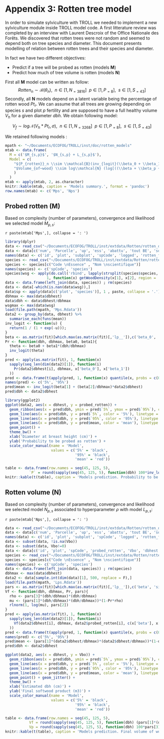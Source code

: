 # Appendix 3: Rotten tree model

In order to simulate sylviculture with TROLL we needed to implement a new sylviculture module inside TROLL model code. A first litterature review was completed by an interview with Laurent Descroix of the Office Nationale des Forêts. We discovered that rotten trees were not random and seemed to depend both on tree species and diameter. This document presents modelling of relation between rotten trees and their species and diameter.

In fact we have two different objectives:

- Predict if a tree will be probed as rotten (models **M**) 
- Predict how much of tree volume is rotten (models **N**)

First all **M** model can be written as follow:
$$Rotten_n \sim \mathcal{B}(\theta_n), ~~n \in [1,N_{=3816}] ~~ p \in [1, P_{=8}], ~~ s \in [1, S_{=43}]$$
Secondly, all **N** models depend on a latent variable being the percentage of rotten wood $Pt_r$. We can assume that all trees are growing depending on species $s$ and plot $p$ fertility and are supposed to have a full healthy volume $V_h$ for a given diameter $dbh$. We obtain following model:

$$V_f \sim log\mathcal{N}(V_h*Pt_r, \sigma), ~~n \in [1,N_{=3268}] ~~ p \in [1, P_{=8}], ~~ s \in [1, S_{=43}]$$

We retained following models :

```r
mpath <- "~/Documents/ECOFOG/TROLL/inst/doc/rotten_models"
mtab <- data.frame(
  M = c('$M_{s,p}$', '$N_{s,p} + L_{s,p}$'),
  Model = c(
    "${P_{rotten}}_n \\sim \\mathcal{B}(inv_{logit}(\\beta_0 + \\beta_1*dbh_n + {\\beta_2}_p + {\\beta_3}_s))$",
    "$Volume_{of~wood} \\sim log\\mathcal{N} (log[((\\beta + \\beta_p + \\beta_s)*dbh^2)*(1 - Pr*((\\theta + \\theta_p + \\theta_s) *dbh^2))], \\sigma)$"
    )
  )
mtab <- apply(mtab, 2, as.character)
knitr::kable(mtab, caption = 'Models summary.', format = 'pandoc')
row.names(mtab) <- c('Mps', 'Nps')
```

## Probed rotten (M)

Based on complexity (number of parameters), convergence and likelihood we selected model $M_{p,s}$:

`r paste(mtab['Mps',], collapse = ': ')`

```r
library(dplyr)
data <- read_csv("~/Documents/ECOFOG/TROLL/inst/extdata/Rotten/rotten_data.csv")
data <- data[c('num', 'Parcelle', 'up', 'ess', 'abattu', 'tout BE', 'sonde_creux', 'sonde_creux abatt', 'sonde_creux_refus', 'DBH_desi', 'V_Est', 'vol_BO')]
names(data) <- c('id', 'plot', 'subplot', 'spCode', 'logged', 'rotten_full', 'probed_rotten', 'probed_rotten_logged', 'probed_rotten_refused', 'dbhest', 'Vest', 'Vbo')
species <- read_csv("~/Documents/ECOFOG/TROLL/inst/extdata/Rotten/rotten_species.csv")[-1,]
species <- species[c("Code \nEssence" , "Nom \nscientifique")]
names(species) <- c('spCode', 'species')
species$wsg <- apply(do.call('rbind', lapply(strsplit(species$species, ' ', fixed = T), function(x) x[1:2])),
                   1, function(x) getWoodDensity(x[1], x[2], region = 'SouthAmericaTrop')$meanWD)
data <- data.frame(left_join(data, species)) ; rm(species)
data <- data[-which(is.nan(data$wsg)),]
data$sp <- apply(data[c('plot', 'species')], 1 , paste, collapse = '.')
dbhmax <- max(data$dbhest)
data$dbh <- data$dbhest/dbhmax
wsgmax <- max(data$wsg)
load(file.path(mpath, 'Mps.Rdata'))
data2 <- group_by(data, dbhest) %>%
  summarise_each(funs(mean))
inv_logit <- function(u) {
  return(1 / (1 + exp(-u)));
}
beta <- as.matrix(fit)[which.max(as.matrix(fit)[,'lp__']),c('beta_0', 'beta_1')]
Pr <- function(dbh, dbhmax, beta0, beta1){
  theta <- beta0 + beta1*(dbh/dbhmax)
  inv_logit(theta)
}
pred <- apply(as.matrix(fit), 1, function(x)
  sapply(seq_len(dim(data2)[1]), function(i)
    Pr(data2$dbhest[i], dbhmax, x['beta_0'], x['beta_1'])
  ))
pred <- data.frame(t(apply(pred, 1, function(x) quantile(x, probs = c(0.05, 0.95)))))
names(pred) <- c('5%', '95%')
pred$mean <- inv_logit(beta[1] + (beta[2]/dbhmax)*data2$dbhest)
pred$dbh <- data2$dbhest
```

```r
library(ggplot2)
ggplot(data2, aes(x = dbhest, y = probed_rotten)) +
  geom_ribbon(aes(x = pred$dbh, ymin = pred$`5%`, ymax = pred$`95%`), color = 'grey', alpha = 0.2) +
  geom_line(aes(x = pred$dbh, y = pred$`5%`, color = '5%'), linetype = 2) +
  geom_line(aes(x = pred$dbh, y = pred$`95%`, color = '95%'), linetype = 2) +
  geom_line(aes(x = pred$dbh, y = pred$mean, color = 'mean'), linetype = 2) +
  geom_point() +
  theme_bw() +
  xlab('Diameter at breast height (cm)') +
  ylab('Probability to be probed as rotten') +
  scale_color_manual(name = 'Model',
                     values = c('5%' = 'black',
                                '95%' = 'black',
                                'mean' = 'red'))
```

```r
table <- data.frame(row.names = seq(45, 125, 5),
           `P` = round(sapply(seq(45, 125, 5), function(dbh) 100*inv_logit(beta[1]+beta[2]*dbh/dbhmax))))
knitr::kable(t(table), caption = 'Models prediction. Probability to be probed as rotten (P in %) for a given dbh (cm).', format = 'pandoc')
```

## Rotten volume (N)

Based on complexity (number of parameters), convergence and likelihood we selected model $N_{p,s}$ associated to hyperparameter $\rho$ with model $L_{p,s}$:

`r paste(mtab['Nps',], collapse = ': ')`

```r
data <- read_csv("~/Documents/ECOFOG/TROLL/inst/extdata/Rotten/rotten_data.csv")
data <- data[c('num', 'Parcelle', 'up', 'ess', 'abattu', 'tout BE', 'sonde_creux', 'sonde_creux abatt', 'sonde_creux_refus', 'DBH_desi', 'V_Est', 'vol_BO')]
names(data) <- c('id', 'plot', 'subplot', 'spCode', 'logged', 'rotten_full', 'probed_rotten', 'probed_rotten_logged', 'probed_rotten_refused', 'dbhest', 'Vest', 'Vbo')
data <- subset(data, !is.na(Vbo))
data <- subset(data, Vbo!=0)
data <- data[c('id', 'plot', 'spCode', 'probed_rotten', 'Vbo', 'dbhest')]
species <- read_csv("~/Documents/ECOFOG/TROLL/inst/extdata/Rotten/rotten_species.csv")[-1,]
species <- species[c("Code \nEssence" , "Nom \nscientifique")]
names(species) <- c('spCode', 'species')
data <- data.frame(left_join(data, species)) ; rm(species)
dbhmax <- max(data$dbhest)
data2 <- data[sample.int(dim(data)[1], 500, replace = F),]
load(file.path(mpath, 'Lps.Rdata'))
pars <- as.matrix(fit)[which.max(as.matrix(fit)[,'lp__']),c('beta', 'sigma', 'theta')]
Vf <- function(dbh, dbhmax, Pr, pars){
  rho <- pars[3]*(dbh/dbhmax)*(dbh/dbhmax)
  mu <- (pars[1]*(dbh/dbhmax)*(dbh/dbhmax))*(1-Pr*rho)
  rlnorm(1, log(mu), pars[2])
}
pred <- apply(as.matrix(fit), 1, function(x)
  sapply(seq_len(dim(data2)[1]), function(i)
    Vf(data2$dbhest[i], dbhmax, data2$probed_rotten[i], c(x['beta'], x['sigma'], x['theta']))
  ))
pred <- data.frame(t(apply(pred, 1, function(x) quantile(x, probs = c(0.05, 0.95), na.rm = T))))
names(pred) <- c('5%', '95%')
pred$mean <- (pars[1]*(data2$dbhest/dbhmax)*(data2$dbhest/dbhmax))*(1-data2$probed_rotten*(pars[3]*(data2$dbhest/dbhmax)*(data2$dbhest/dbhmax)))
pred$dbh <- data2$dbhest
```

```r
ggplot(data2, aes(x = dbhest, y = Vbo)) +
  geom_ribbon(aes(x = pred$dbh, ymin = pred$`5%`, ymax = pred$`95%`), color = 'grey', alpha = 0.2) +
  geom_line(aes(x = pred$dbh, y = pred$`5%`, color = '5%'), linetype = 2) +
  geom_line(aes(x = pred$dbh, y = pred$`95%`, color = '95%'), linetype = 2) +
  geom_line(aes(x = pred$dbh, y = pred$mean, color = 'mean'), linetype = 2) +
  geom_point() + geom_jitter() +
  theme_bw() +
  xlab('Estimated dbh (cm)') +
  ylab('Final softwood product (m3)') +
  scale_color_manual(name = 'Model',
                     values = c('5%' = 'black',
                                '95%' = 'black',
                                'mean' = 'red'))
```

```r
table <- data.frame(row.names = seq(45, 125, 5),
           Vf = round(sapply(seq(45, 125, 5), function(dbh) (pars[1]*(dbh/dbhmax)^2)*(1-pars[3]*(dbh/dbhmax)^2)),2),
           Vp = round(sapply(seq(45, 125, 5), function(dbh) 100*pars[3]*(dbh/dbhmax)^2)))
knitr::kable(t(table), caption = 'Models prediction. Final volume of wood ($V_f$ in $m^3$) and percent of rotten wood ($V_p$ in %) for a given dbh (cm) if the tree was probed rotten.', format = 'pandoc')
```

